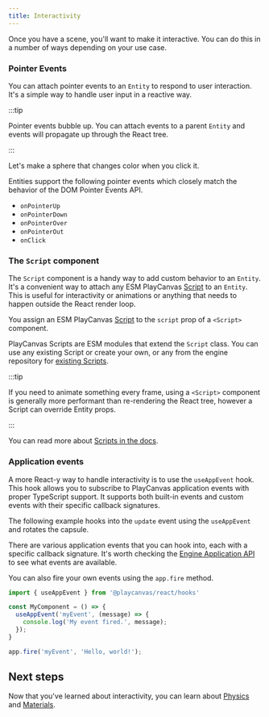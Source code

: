 ```yaml
---
title: Interactivity
---
```



Once you have a scene, you'll want to make it interactive. You can do this in a number of ways depending on your use case.

### Pointer Events

You can attach pointer events to an `Entity` to respond to user interaction. It's a simple way to handle user input in a reactive way.

:::tip

Pointer events bubble up. You can attach events to a parent `Entity` and events will propagate up through the React tree.

:::

Let's make a sphere that changes color when you click it.

<CodeExample label="Using pointer events" filename="interactivity.jsx" code={InteractivitySource} showDemo>
    <Application>
        <Staging>
            <InteractivityExample />
        </Staging>
    </Application>
</CodeExample>

Entities support the following pointer events which closely match the behavior of the DOM Pointer Events API.

- `onPointerUp`
- `onPointerDown`
- `onPointerOver`
- `onPointerOut`
- `onClick`

### The `Script` component

The `Script` component is a handy way to add custom behavior to an `Entity`. It's a convenient way to attach any ESM PlayCanvas [Script](https://api.playcanvas.com/engine/classes/Script.html) to an `Entity`. This is useful for interactivity or animations or anything that needs to happen outside the React render loop.

You assign an ESM PlayCanvas [Script](https://api.playcanvas.com/engine/classes/Script.html) to the `script` prop of a `<Script>` component.

<CodeExample label="Rotating a cube with a Script" filename="scripting.jsx" code={ScriptingSource} showDemo>
    <Application>
        <Staging>
            <ScriptingExample />
        </Staging>
    </Application>
</CodeExample>

PlayCanvas Scripts are ESM modules that extend the `Script` class. You can use any existing Script or create your own, or any from the engine repository for [existing Scripts](https://github.com/playcanvas/engine/tree/main/scripts/esm).

:::tip

If you need to animate something every frame, using a `<Script>` component is generally more performant than re-rendering the React tree, however a Script can override Entity props.

:::

You can read more about [Scripts in the docs](/user-manual/scripting/).

### Application events

A more React-y way to handle interactivity is to use the `useAppEvent` hook. This hook allows you to subscribe to PlayCanvas application events with proper TypeScript support. It supports both built-in events and custom events with their specific callback signatures.

The following example hooks into the `update` event using the `useAppEvent` and rotates the capsule.

<CodeExample label="Rotating a capsule using useAppEvent" filename="app-events.jsx" code={AppEventsSource} showDemo>
    <Application>
        <Staging>
            <AppEventsExample />
        </Staging>
    </Application>
</CodeExample>

There are various application events that you can hook into, each with a specific callback signature. It's worth checking the [Engine Application API](https://api.playcanvas.com/engine/classes/Application.html) to see what events are available. 

You can also fire your own events using the `app.fire` method.

```jsx
import { useAppEvent } from '@playcanvas/react/hooks'

const MyComponent = () => {
  useAppEvent('myEvent', (message) => {
    console.log('My event fired.', message);
  });
}

app.fire('myEvent', 'Hello, world!');
```

## Next steps   

Now that you've learned about interactivity, you can learn about [Physics](/user-manual/playcanvas-react/guide/physics) and [Materials](/user-manual/playcanvas-react/guide/materials).
